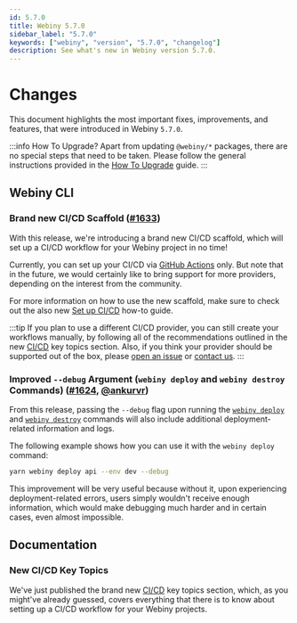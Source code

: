```yaml
---
id: 5.7.0
title: Webiny 5.7.0
sidebar_label: "5.7.0"
keywords: ["webiny", "version", "5.7.0", "changelog"]
description: See what's new in Webiny version 5.7.0.
---
```



# Changes

This document highlights the most important fixes, improvements, and features, that were introduced in Webiny `5.7.0`.

:::info How To Upgrade?
Apart from updating `@webiny/*` packages, there are no special steps that need to be taken. Please follow the general instructions provided in the [How To Upgrade](/docs/how-to-guides/upgrade-webiny/overview) guide.
:::

## Webiny CLI

### Brand new CI/CD Scaffold ([#1633](https://github.com/webiny/webiny-js/pull/1633))

With this release, we're introducing a brand new CI/CD scaffold, which will set up a CI/CD workflow for your Webiny project in no time!

<CenteredImage title="New CI/CD Scaffold" src={cicdScaffold}/>

Currently, you can set up your CI/CD via [GitHub Actions](https://github.com/features/actions) only. But note that in the future, we would certainly like to bring support for more providers, depending on the interest from the community.

For more information on how to use the new scaffold, make sure to check out the also new [Set up CI/CD](/docs/how-to-guides/webiny-cli/scaffolding/ci-cd) how-to guide.

:::tip
If you plan to use a different CI/CD provider, you can still create your workflows manually, by following all of the recommendations outlined in the new [CI/CD](/docs/key-topics/ci-cd/introduction) key topics section. Also, if you think your provider should be supported out of the box, please [open an issue](https://github.com/webiny/webiny-js/issues/new) or [contact us](https://www.webiny.com/slack).
:::

### Improved `--debug` Argument (`webiny deploy` and `webiny destroy` Commands)  ([#1624](https://github.com/webiny/webiny-js/pull/1624), [@ankurvr](https://github.com/ankurvr))

From this release, passing the `--debug` flag upon running the [`webiny deploy`](/docs/how-to-guides/deployment/deploy-your-project) and [`webiny destroy`](/docs/how-to-guides/deployment/destroy-cloud-infrastructure) commands will also include additional deployment-related information and logs.

The following example shows how you can use it with the `webiny deploy` command:

```bash
yarn webiny deploy api --env dev --debug
```

This improvement will be very useful because without it, upon experiencing deployment-related errors, users simply wouldn't receive enough information, which would make debugging much harder and in certain cases, even almost impossible.

## Documentation

### New CI/CD Key Topics

We've just published the brand new [CI/CD](/docs/key-topics/ci-cd/introduction) key topics section, which, as you might've already guessed, covers everything that there is to know about setting up a CI/CD workflow for your Webiny projects.
